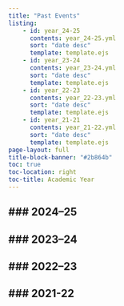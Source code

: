 ```yaml
---
title: "Past Events"
listing: 
    - id: year_24-25
      contents: year_24-25.yml 
      sort: "date desc"
      template: template.ejs
    - id: year_23-24
      contents: year_23-24.yml 
      sort: "date desc"
      template: template.ejs
    - id: year_22-23
      contents: year_22-23.yml 
      sort: "date desc"
      template: template.ejs
    - id: year_21-21
      contents: year_21-22.yml 
      sort: "date desc"
      template: template.ejs
page-layout: full
title-block-banner: "#2b864b"
toc: true
toc-location: right
toc-title: Academic Year
---
```

### 2024–25
---


::: {#year_24-25}
:::

### 2023–24
--- 


::: {#year_23-24}
:::

### 2022–23
---



::: {#year_22-23}
:::


### 2021-22
--- 

::: {#year_21-22 collapse="true"}
:::
